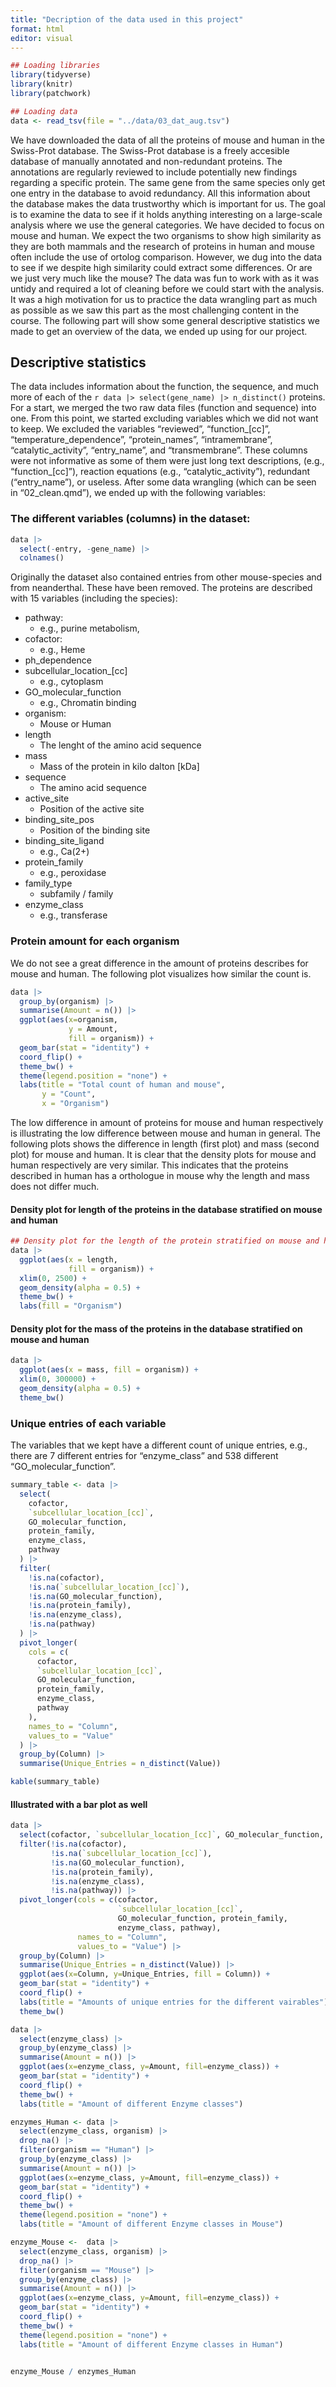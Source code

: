 ```yaml
---
title: "Decription of the data used in this project"
format: html
editor: visual
---
```


```r
## Loading libraries
library(tidyverse)
library(knitr)
library(patchwork)
```

```r
## Loading data
data <- read_tsv(file = "../data/03_dat_aug.tsv")  
```


We have downloaded the data of all the proteins of mouse and human in the Swiss-Prot database. The Swiss-Prot database is a freely accesible database of manually annotated and non-redundant proteins. The annotations are regularly reviewed to include potentially new findings regarding a specific protein. The same gene from the same species only get one entry in the database to avoid redundancy. All this information about the database makes the data trustworthy which is important for us. The goal is to examine the data to see if it holds anything interesting on a large-scale analysis where we use the general categories. We have decided to focus on mouse and human. We expect the two organisms to show high similarity as they are both mammals and the research of proteins in human and mouse often include the use of ortolog comparison. However, we dug into the data to see if we despite high similarity could extract some differences. Or are we just very much like the mouse?
The data was fun to work with as it was untidy and required a lot of cleaning before we could start with the analysis. It was a high motivation for us to practice the data wrangling part as much as possible as we saw this part as the most challenging content in the course.
The following part will show some general descriptive statistics we made to get an overview of the data, we ended up using for our project.


## Descriptive statistics

The data includes information about the function, the sequence, and much more of each of the `r data |> select(gene_name) |> n_distinct() ` proteins. For a start, we merged the two raw data files (function and sequence) into one. From this point, we started excluding variables which we did not want to keep. We excluded the variables "reviewed", "function_[cc]", "temperature_dependence", "protein_names", "intramembrane", "catalytic_activity", "entry_name", and "transmembrane". These columns were not informative as some of them were just long text descriptions, (e.g., "function_[cc]"), reaction equations (e.g., "catalytic_activity"), redundant ("entry_name"), or useless.
After some data wrangling (which can be seen in "02_clean.qmd"), we ended up with the following variables:

### The different variables (columns) in the dataset:

```r
data |> 
  select(-entry, -gene_name) |> 
  colnames()
```

Originally the dataset also contained entries from other mouse-species and from neanderthal. These have been removed. The proteins are described with 15 variables (including the species):

-   pathway:
    -   e.g., purine metabolism, 
-   cofactor:
    -   e.g., Heme
-   ph_dependence
-   subcellular_location_[cc]
    -   e.g., cytoplasm
-   GO_molecular_function
    -   e.g., Chromatin binding
-   organism: 
    - Mouse or Human
-   length
    -   The lenght of the amino acid sequence
-   mass
    -   Mass of the protein in kilo dalton [kDa]
-   sequence
    -   The amino acid sequence
-   active_site
    -   Position of the active site
-   binding_site_pos
    -   Position of the binding site
-   binding_site_ligand
    -   e.g., Ca(2+)
-   protein_family
    -   e.g., peroxidase
-   family_type
    -   subfamily / family
-   enzyme_class
    -   e.g., transferase

### Protein amount for each organism

We do not see a great difference in the amount of proteins describes for mouse and human. The following plot visualizes how similar the count is.

```r
data |> 
  group_by(organism) |>   
  summarise(Amount = n()) |>     
  ggplot(aes(x=organism, 
             y = Amount, 
             fill = organism)) +
  geom_bar(stat = "identity") +
  coord_flip() +
  theme_bw() +
  theme(legend.position = "none") +
  labs(title = "Total count of human and mouse",
       y = "Count",
       x = "Organism") 
```

The low difference in amount of proteins for mouse and human respectively is illustrating the low difference between mouse and human in general. The following plots shows the difference in length (first plot) and mass (second plot) for mouse and human. It is clear that the density plots for mouse and human respectively are very similar. This indicates that the proteins described in human has a orthologue in mouse why the length and mass does not differ much.

#### Density plot for length of the proteins in the database stratified on mouse and human

```r
## Density plot for the length of the protein stratified on mouse and human
data |>
  ggplot(aes(x = length, 
             fill = organism)) +
  xlim(0, 2500) +
  geom_density(alpha = 0.5) +
  theme_bw() +
  labs(fill = "Organism")
```

#### Density plot for the mass of the proteins in the database stratified on mouse and human

```r
data |>
  ggplot(aes(x = mass, fill = organism)) +
  xlim(0, 300000) +
  geom_density(alpha = 0.5) +
  theme_bw()
```


### Unique entries of each variable

The variables that we kept have a different count of unique entries, e.g., there are 7 different entries for "enzyme_class" and 538 different "GO_molecular_function".

```r
summary_table <- data |>
  select(
    cofactor, 
    `subcellular_location_[cc]`, 
    GO_molecular_function, 
    protein_family, 
    enzyme_class, 
    pathway
  ) |>
  filter(
    !is.na(cofactor),
    !is.na(`subcellular_location_[cc]`),
    !is.na(GO_molecular_function),
    !is.na(protein_family),
    !is.na(enzyme_class),
    !is.na(pathway)
  ) |>
  pivot_longer(
    cols = c(
      cofactor, 
      `subcellular_location_[cc]`, 
      GO_molecular_function, 
      protein_family, 
      enzyme_class, 
      pathway
    ),
    names_to = "Column",
    values_to = "Value"
  ) |>
  group_by(Column) |>
  summarise(Unique_Entries = n_distinct(Value))

kable(summary_table)
```

#### Illustrated with a bar plot as well

```r
data |> 
  select(cofactor, `subcellular_location_[cc]`, GO_molecular_function, protein_family, enzyme_class, pathway) |> 
  filter(!is.na(cofactor),
         !is.na(`subcellular_location_[cc]`),   
         !is.na(GO_molecular_function),
         !is.na(protein_family), 
         !is.na(enzyme_class),     
         !is.na(pathway)) |> 
  pivot_longer(cols = c(cofactor,
                        `subcellular_location_[cc]`,
                        GO_molecular_function, protein_family,
                        enzyme_class, pathway),
               names_to = "Column", 
               values_to = "Value") |> 
  group_by(Column) |>
  summarise(Unique_Entries = n_distinct(Value)) |> 
  ggplot(aes(x=Column, y=Unique_Entries, fill = Column)) +
  geom_bar(stat = "identity") +
  coord_flip() +
  labs(title = "Amounts of unique entries for the different vairables") + 
  theme_bw()
```

```r
data |>
  select(enzyme_class) |>
  group_by(enzyme_class) |>
  summarise(Amount = n()) |>
  ggplot(aes(x=enzyme_class, y=Amount, fill=enzyme_class)) +
  geom_bar(stat = "identity") +
  coord_flip() +
  theme_bw() +
  labs(title = "Amount of different Enzyme classes")
```

```r


enzymes_Human <- data |>
  select(enzyme_class, organism) |>
  drop_na() |> 
  filter(organism == "Human") |> 
  group_by(enzyme_class) |>
  summarise(Amount = n()) |>
  ggplot(aes(x=enzyme_class, y=Amount, fill=enzyme_class)) +
  geom_bar(stat = "identity") +
  coord_flip() +
  theme_bw() +
  theme(legend.position = "none") +
  labs(title = "Amount of different Enzyme classes in Mouse") 

enzyme_Mouse <-  data |>
  select(enzyme_class, organism) |>
  drop_na() |> 
  filter(organism == "Mouse") |> 
  group_by(enzyme_class) |>
  summarise(Amount = n()) |>
  ggplot(aes(x=enzyme_class, y=Amount, fill=enzyme_class)) +
  geom_bar(stat = "identity") +
  coord_flip() +
  theme_bw() +
  theme(legend.position = "none") +
  labs(title = "Amount of different Enzyme classes in Human") 


enzyme_Mouse / enzymes_Human
```



